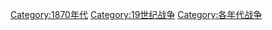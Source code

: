 [[Category:1870年代|Category:1870年代]]
[[Category:19世纪战争|Category:19世纪战争]]
[[Category:各年代战争|Category:各年代战争]]